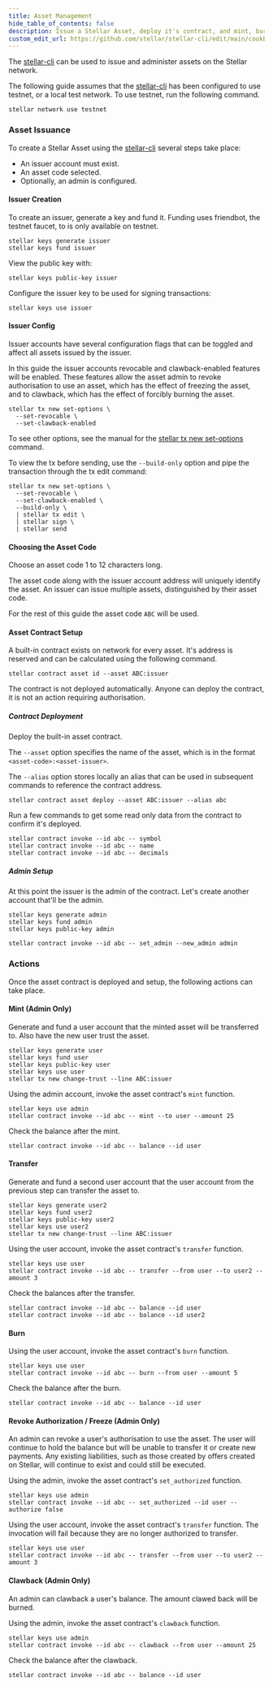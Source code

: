 ```yaml
---
title: Asset Management
hide_table_of_contents: false
description: Issue a Stellar Asset, deploy it's contract, and mint, burn, freeze, and clawback.
custom_edit_url: https://github.com/stellar/stellar-cli/edit/main/cookbook/asset-management.mdx
---
```


The [stellar-cli] can be used to issue and administer assets on the Stellar network.

The following guide assumes that the [stellar-cli] has been configured to use testnet, or a local test network. To use testnet, run the following command.

```
stellar network use testnet
```

### Asset Issuance

To create a Stellar Asset using the [stellar-cli] several steps take place:
- An issuer account must exist.
- An asset code selected.
- Optionally, an admin is configured.

#### Issuer Creation

To create an issuer, generate a key and fund it. Funding uses friendbot, the testnet faucet, to is only available on testnet.

```
stellar keys generate issuer
stellar keys fund issuer
```

View the public key with:

```
stellar keys public-key issuer
```

Configure the issuer key to be used for signing transactions:

```
stellar keys use issuer
```

#### Issuer Config

Issuer accounts have several configuration flags that can be toggled and affect all assets issued by the issuer.

In this guide the issuer accounts revocable and clawback-enabled features will be enabled. These features allow the asset admin to revoke authorisation to use an asset, which has the effect of freezing the asset, and to clawback, which has the effect of forcibly burning the asset.

```
stellar tx new set-options \
  --set-revocable \
  --set-clawback-enabled
```

To see other options, see the manual for the [stellar tx new set-options](https://developers.stellar.org/docs/tools/cli/stellar-cli#stellar-tx-new-set-options) command.

To view the tx before sending, use the `--build-only` option and pipe the transaction through the tx edit command:
```
stellar tx new set-options \
  --set-revocable \
  --set-clawback-enabled \
  --build-only \
  | stellar tx edit \
  | stellar sign \
  | stellar send
```

#### Choosing the Asset Code

Choose an asset code 1 to 12 characters long.

The asset code along with the issuer account address will uniquely identify the asset. An issuer can issue multiple assets, distinguished by their asset code.

For the rest of this guide the asset code `ABC` will be used.

#### Asset Contract Setup

A built-in contract exists on network for every asset. It's address is reserved and can be calculated using the following command.

```
stellar contract asset id --asset ABC:issuer
```

The contract is not deployed automatically. Anyone can deploy the contract, it is not an action requiring authorisation.

##### Contract Deployment

Deploy the built-in asset contract.

The `--asset` option specifies the name of the asset, which is in the format `<asset-code>:<asset-issuer>`.

The `--alias` option stores locally an alias that can be used in subsequent commands to reference the contract address.

```
stellar contract asset deploy --asset ABC:issuer --alias abc
```

Run a few commands to get some read only data from the contract to confirm it's deployed.

```
stellar contract invoke --id abc -- symbol
stellar contract invoke --id abc -- name
stellar contract invoke --id abc -- decimals
```

##### Admin Setup
At this point the issuer is the admin of the contract.
Let's create another account that'll be the admin.
```
stellar keys generate admin
stellar keys fund admin
stellar keys public-key admin
```
```
stellar contract invoke --id abc -- set_admin --new_admin admin
```

### Actions

Once the asset contract is deployed and setup, the following actions can take place.

#### Mint (Admin Only)

Generate and fund a user account that the minted asset will be transferred to. Also have the new user trust the asset.

```
stellar keys generate user
stellar keys fund user
stellar keys public-key user
stellar keys use user
stellar tx new change-trust --line ABC:issuer
```

Using the admin account, invoke the asset contract's `mint` function.

```
stellar keys use admin
stellar contract invoke --id abc -- mint --to user --amount 25
```

Check the balance after the mint.

```
stellar contract invoke --id abc -- balance --id user
```

#### Transfer

Generate and fund a second user account that the user account from the previous step can transfer the asset to.

```
stellar keys generate user2
stellar keys fund user2
stellar keys public-key user2
stellar keys use user2
stellar tx new change-trust --line ABC:issuer
```

Using the user account, invoke the asset contract's `transfer` function.

```
stellar keys use user
stellar contract invoke --id abc -- transfer --from user --to user2 --amount 3
```

Check the balances after the transfer.

```
stellar contract invoke --id abc -- balance --id user
stellar contract invoke --id abc -- balance --id user2
```

#### Burn

Using the user account, invoke the asset contract's `burn` function.

```
stellar keys use user
stellar contract invoke --id abc -- burn --from user --amount 5
```

Check the balance after the burn.

```
stellar contract invoke --id abc -- balance --id user
```

#### Revoke Authorization / Freeze (Admin Only)

An admin can revoke a user's authorisation to use the asset. The user will continue to hold the balance but will be unable to transfer it or create new payments. Any existing liabilities, such as those created by offers created on Stellar, will continue to exist and could still be executed.

Using the admin, invoke the asset contract's `set_authorized` function.

```
stellar keys use admin
stellar contract invoke --id abc -- set_authorized --id user --authorize false
```

Using the user account, invoke the asset contract's `transfer` function. The invocation will fail because they are no longer authorized to transfer.

```
stellar keys use user
stellar contract invoke --id abc -- transfer --from user --to user2 --amount 3
```

#### Clawback (Admin Only)

An admin can clawback a user's balance. The amount clawed back will be burned.

Using the admin, invoke the asset contract's `clawback` function.

```
stellar keys use admin
stellar contract invoke --id abc -- clawback --from user --amount 25
```

Check the balance after the clawback.

```
stellar contract invoke --id abc -- balance --id user
```

[stellar-cli]: https://developers.stellar.org/docs/tools/cli
